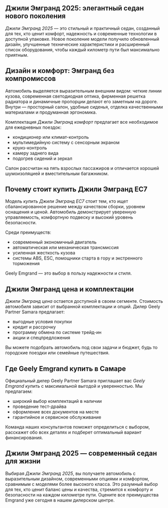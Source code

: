 ## Джили Эмгранд 2025: элегантный седан нового поколения

_Джили Эмгранд 2025_ — это стильный и практичный седан, созданный для тех, кто ценит комфорт, надежность и современные технологии в доступной упаковке. Новое поколение модели получило обновленный дизайн, улучшенные технические характеристики и расширенный список оборудования, чтобы каждый километр пути был максимально приятным.

## Дизайн и комфорт: Эмгранд без компромиссов

Автомобиль выделяется выразительным внешним видом: четкие линии кузова, современная светодиодная оптика, фирменная решетка радиатора и динамичные пропорции делают его заметным на дороге. Внутри — просторный салон, удобные сиденья, отделка качественными материалами и продуманная эргономика.

Комплектация _Джили Эмгранд комфорт_ предлагает все необходимое для ежедневных поездок:

- кондиционер или климат-контроль
- мультимедийную систему с сенсорным экраном
- круиз-контроль
- камеру заднего вида
- подогрев сидений и зеркал

Салон рассчитан на пять взрослых пассажиров и отличается хорошей шумоизоляцией и вместительным багажником.

## Почему стоит купить Джили Эмгранд ЕС7

Модель _купить Джили Эмгранд ЕС7_ стоит тем, кто ищет сбалансированное решение между качеством сборки, уровнем оснащения и ценой. Автомобиль демонстрирует уверенную управляемость, комфортную подвеску и высокий уровень безопасности.

Среди преимуществ:

- современный экономичный двигатель
- автоматическая или механическая трансмиссия
- усиленная жесткость кузова
- системы ABS, ESC, помощники старта в гору и экстренного торможения

Geely Emgrand — это выбор в пользу надежности и стиля.

## Джили Эмгранд цена и комплектации

_Джили Эмгранд цена_ остается доступной в своем сегменте. Стоимость автомобиля зависит от выбранной комплектации и опций. Дилер Geely Partner Samara предлагает:

- выгодные условия покупки
- кредит и рассрочку
- программу обмена по системе трейд-ин
- акции и спецпредложения

Вы можете подобрать автомобиль под свои задачи и бюджет, будь то городские поездки или семейные путешествия.

## Где Geely Emgrand купить в Самаре

Официальный дилер Geely Partner Samara приглашает вас _Geely Emgrand купить_ с максимальной выгодой и уверенностью. Мы предлагаем:

- широкий выбор комплектаций в наличии
- проведение тест-драйва
- оформление всех документов на месте
- гарантийное и сервисное обслуживание

Команда наших консультантов поможет определиться с выбором, расскажет обо всех деталях и подберет оптимальный вариант финансирования.

## Джили Эмгранд 2025 — современный седан для жизни

Выбирая _Джили Эмгранд 2025_, вы получаете автомобиль с выразительным дизайном, современными опциями и комфортом, сравнимым с моделями более высокого класса. Это разумный выбор для тех, кто ценит баланс цены и качества, стремится к комфорту и безопасности на каждом километре пути. Оцените все преимущества Emgrand уже сегодня в нашем дилерском центре.